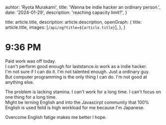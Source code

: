 
  auhtor: 'Ryota Murakami',
  title: 'Wanna be indie hacker an ordinary person.',
  date: '2024-01-29',
  description: 'reaching capacity limit?',
}

  title: article.title,
  description: article.description,
  openGraph: {
    title: article.title,
    images: [`/api/og?title=${article.title}`],
  },
}


# 9:36 PM

Paid work was off today.  
I can't perform good enough for laststance.io work as a indie hacker.  
I'm not sure if I can do it. I'm not talented enough. Just a ordinary guy.  
But computer programming is the only thing I can do. I'm not good at anything else.

The problem is lacking stamina. I can't work for a long time. I can't focus on one thing for a long time.  
Might be lerning English and into the Javascirpt community that 100% English is used feild is high workload for me because I'm Japanese.

Overcome English fatige makes me better I hope.
